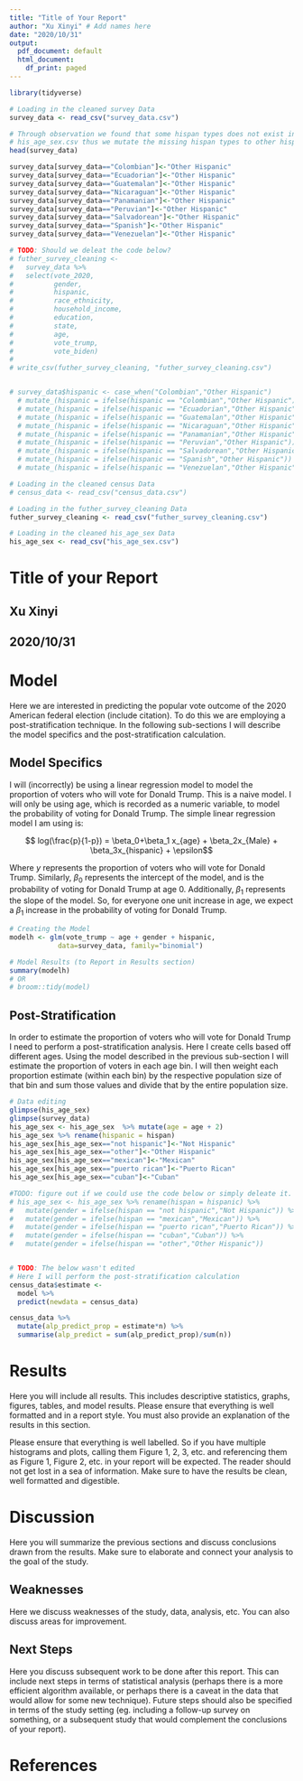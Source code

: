 ```yaml
---
title: "Title of Your Report"
author: "Xu Xinyi" # Add names here 
date: "2020/10/31"
output:
  pdf_document: default
  html_document:
    df_print: paged
---
```


```r
library(tidyverse)

# Loading in the cleaned survey Data
survey_data <- read_csv("survey_data.csv")

# Through observation we found that some hispan types does not exist in 
# his_age_sex.csv thus we mutate the missing hispan types to other hispan
head(survey_data)

survey_data[survey_data=="Colombian"]<-"Other Hispanic"
survey_data[survey_data=="Ecuadorian"]<-"Other Hispanic"
survey_data[survey_data=="Guatemalan"]<-"Other Hispanic"
survey_data[survey_data=="Nicaraguan"]<-"Other Hispanic"
survey_data[survey_data=="Panamanian"]<-"Other Hispanic"
survey_data[survey_data=="Peruvian"]<-"Other Hispanic"
survey_data[survey_data=="Salvadorean"]<-"Other Hispanic"
survey_data[survey_data=="Spanish"]<-"Other Hispanic"
survey_data[survey_data=="Venezuelan"]<-"Other Hispanic"

# TODO: Should we deleat the code below?
# futher_survey_cleaning <- 
#   survey_data %>% 
#   select(vote_2020,
#          gender,
#          hispanic,
#          race_ethnicity,
#          household_income,
#          education,
#          state,
#          age,
#          vote_trump,
#          vote_biden)
#   
# write_csv(futher_survey_cleaning, "futher_survey_cleaning.csv")


# survey_data$hispanic <- case_when("Colombian","Other Hispanic")
  # mutate_(hispanic = ifelse(hispanic == "Colombian","Other Hispanic")) %>% 
  # mutate_(hispanic = ifelse(hispanic == "Ecuadorian","Other Hispanic")) %>% 
  # mutate_(hispanic = ifelse(hispanic == "Guatemalan","Other Hispanic")) %>% 
  # mutate_(hispanic = ifelse(hispanic == "Nicaraguan","Other Hispanic")) %>% 
  # mutate_(hispanic = ifelse(hispanic == "Panamanian","Other Hispanic")) %>% 
  # mutate_(hispanic = ifelse(hispanic == "Peruvian","Other Hispanic")) %>% 
  # mutate_(hispanic = ifelse(hispanic == "Salvadorean","Other Hispanic")) %>%
  # mutate_(hispanic = ifelse(hispanic == "Spanish","Other Hispanic")) %>%
  # mutate_(hispanic = ifelse(hispanic == "Venezuelan","Other Hispanic"))

# Loading in the cleaned census Data
# census_data <- read_csv("census_data.csv")

# Loading in the futher_survey_cleaning Data
futher_survey_cleaning <- read_csv("futher_survey_cleaning.csv")

# Loading in the cleaned his_age_sex Data
his_age_sex <- read_csv("his_age_sex.csv")
```

# Title of your Report

## Xu Xinyi  
## 2020/10/31


# Model

Here we are interested in predicting the popular vote outcome of the 2020 American federal election (include citation). To do this we are employing a post-stratification technique. In the following sub-sections I will describe the model specifics and the post-stratification calculation.


## Model Specifics
I will (incorrectly) be using a linear regression model to model the proportion of voters who will vote for Donald Trump. This is a naive model. I will only be using age, which is recorded as a numeric variable, to model the probability of voting for Donald Trump. The simple linear regression model I am using is:

$$ log(\frac{p}{1-p}) = \beta_0+\beta_1  x_{age} + \beta_2x_{Male} + \beta_3x_{hispanic} + \epsilon$$

Where $y$ represents the proportion of voters who will vote for Donald Trump. Similarly, $\beta_0$ represents the intercept of the model, and is the probability of voting for Donald Trump at age 0. Additionally, $\beta_1$ represents the slope of the model. So, for everyone one unit increase in age, we expect a $\beta_1$ increase in the probability of voting for Donald Trump.

```r

# Creating the Model
modelh <- glm(vote_trump ~ age + gender + hispanic, 
            data=survey_data, family="binomial")

# Model Results (to Report in Results section)
summary(modelh)
# OR
# broom::tidy(model)

```

## Post-Stratification 

In order to estimate the proportion of voters who will vote for Donald Trump I need to perform a post-stratification analysis. Here I create cells based off different ages. Using the model described in the previous sub-section I will estimate the proportion of voters in each age bin. I will then weight each proportion estimate (within each bin) by the respective population size of that bin and sum those values and divide that by the entire population size. 

```r
# Data editing
glimpse(his_age_sex)
glimpse(survey_data)
his_age_sex <- his_age_sex  %>% mutate(age = age + 2)
his_age_sex %>% rename(hispanic = hispan)
his_age_sex[his_age_sex=="not hispanic"]<-"Not Hispanic"
his_age_sex[his_age_sex=="other"]<-"Other Hispanic"
his_age_sex[his_age_sex=="mexican"]<-"Mexican"
his_age_sex[his_age_sex=="puerto rican"]<-"Puerto Rican"
his_age_sex[his_age_sex=="cuban"]<-"Cuban"

#TODO: figure out if we could use the code below or simply deleate it.
# his_age_sex <- his_age_sex %>% rename(hispan = hispanic) %>% 
#   mutate(gender = ifelse(hispan == "not hispanic","Not Hispanic")) %>% 
#   mutate(gender = ifelse(hispan == "mexican","Mexican")) %>% 
#   mutate(gender = ifelse(hispan == "puerto rican","Puerto Rican")) %>% 
#   mutate(gender = ifelse(hispan == "cuban","Cuban")) %>% 
#   mutate(gender = ifelse(hispan == "other","Other Hispanic"))


# TODO: The below wasn't edited
# Here I will perform the post-stratification calculation
census_data$estimate <-
  model %>%
  predict(newdata = census_data)

census_data %>%
  mutate(alp_predict_prop = estimate*n) %>%
  summarise(alp_predict = sum(alp_predict_prop)/sum(n))


```


# Results

Here you will include all results. This includes descriptive statistics, graphs, figures, tables, and model results. Please ensure that everything is well formatted and in a report style. You must also provide an explanation of the results in this section. 

Please ensure that everything is well labelled. So if you have multiple histograms and plots, calling them Figure 1, 2, 3, etc. and referencing them as Figure 1, Figure 2, etc. in your report will be expected. The reader should not get lost in a sea of information. Make sure to have the results be clean, well formatted and digestible.

# Discussion

Here you will summarize the previous sections and discuss conclusions drawn from the results. Make sure to elaborate and connect your analysis to the goal of the study.

## Weaknesses

Here we discuss weaknesses of the study, data, analysis, etc. You can also discuss areas for improvement.

## Next Steps

Here you discuss subsequent work to be done after this report. This can include next steps in terms of statistical analysis (perhaps there is a more efficient algorithm available, or perhaps there is a caveat in the data that would allow for some new technique). Future steps should also be specified in terms of the study setting (eg. including a follow-up survey on something, or a subsequent study that would complement the conclusions of your report).


# References



